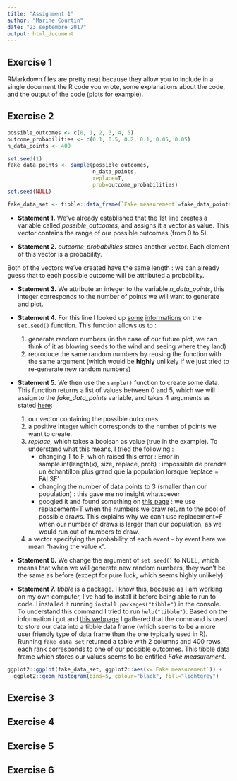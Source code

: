 ```yaml
---
title: "Assignment 1"
author: "Marine Courtin"
date: "23 septembre 2017"
output: html_document
---
```


## Exercise 1

RMarkdown files are pretty neat because they allow you to include in a single document the R code you wrote, some explanations about the code, and the output of the code (plots for example).

## Exercise 2

```r
possible_outcomes <- c(0, 1, 2, 3, 4, 5)
outcome_probabilities <- c(0.1, 0.5, 0.2, 0.1, 0.05, 0.05)
n_data_points <- 400

set.seed(1)
fake_data_points <- sample(possible_outcomes,
                           n_data_points,
                           replace=T,
                           prob=outcome_probabilities)
set.seed(NULL)

fake_data_set <- tibble::data_frame(`Fake measurement`=fake_data_points)
```

+ __Statement 1.__ We've already established that the 1st line creates a variable called *possible_outcomes*, and assigns it a vector as value. This vector contains the range of our possible outcomes (from 0 to 5). 

+ __Statement 2.__ *outcome_probabilities* stores another vector. Each element of this vector is a probability. 

Both of the vectors we've created have the same length : we can already guess that to each possible outcome will be attributed a probability.

+ __Statement 3.__ We attribute an integer to the variable *n_data_points*, this integer corresponds to the number of points we will want to generate and plot.

+ __Statement 4.__ For this line I looked up [some](https://stackoverflow.com/questions/13605271/reasons-for-using-the-set-seed-function) [informations](http://www.talkstats.com/showthread.php/16833-the-function-set.seed()-in-R?s=53d821a6e07022a37a95a1df83ba5ed6) on the `set.seed()` function. This function allows us to :
    1. generate random numbers (in the case of our future plot, we can think of it as blowing seeds to the wind and seeing where they land)
    2. reproduce the same random numbers by reusing the function with the same argument (which would be __highly__ unlikely if we just tried to re-generate new random numbers)
  

+ __Statement 5.__ We then use the `sample()` function to create some data. This function returns a list of values between 0 and 5, which we will assign to the *fake_data_points* variable, and takes 4 arguments as stated [here](http://www.endmemo.com/program/R/sample.php):

    1. our vector containing the possible outcomes
    2. a positive integer which corresponds to the number of points we want to create.
    3. *replace*, which takes a boolean as value (true in the example). To understand what this means, I tried the following :
        + changing T to F, which raised this error : Error in sample.int(length(x), size, replace, prob) : impossible de prendre un échantillon plus grand que la population lorsque 'replace = FALSE'
        + changing the number of data points to 3 (smaller than our population) : this gave me no insight whatsoever
        + googled it and found something on [this page](https://stats.stackexchange.com/questions/97512/sample-replace-f-in-r#97516) : we use replacement=T when the numbers we draw return to the pool of possible draws. This explains why we can't use replacement=F when our number of draws is larger than our population, as we would run out of numbers to draw.
    4. a vector specifying the probability of each event - by event here we mean "having the value x".
  

+ __Statement 6.__ We change the argument of `set.seed()` to NULL, which means that when we will generate new random numbers, they won't be the same as before (except for pure luck, which seems highly unlikely).

+ __Statement 7.__ *tibble* is a package. I know this, because as I am working on my own computer, I've had to install it before being able to run to code. I installed it running `install.packages("tibble")` in the console. To understand this command I tried to run `help("tibble")`. Based on the information i got and [this webpage](http://www.r-tutor.com/r-introduction/data-frame) I gathered that the command is used to store our data into a tibble data frame (which seems to be a more user friendly type of data frame than the one typically used in R). Running `fake_data_set` returned a table with 2 columns and 400 rows, each rank corresponds to one of our possible outcomes. This tibble data frame which stores our values seems to be entitled *Fake measurement*.

```r
ggplot2::ggplot(fake_data_set, ggplot2::aes(x=`Fake measurement`)) +
  ggplot2::geom_histogram(bins=5, colour="black", fill="lightgrey")
```


## Exercise 3

## Exercise 4

## Exercise 5

## Exercise 6

